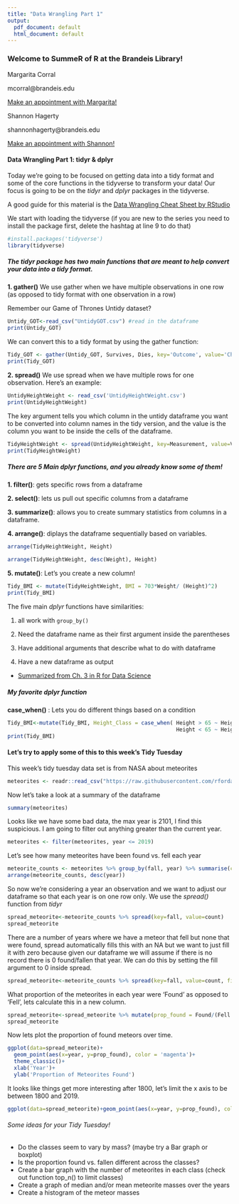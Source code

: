 ```yaml
---
title: "Data Wrangling Part 1"
output:
  pdf_document: default
  html_document: default
---
```

### Welcome to SummeR of R at the Brandeis Library! 

Margarita Corral  

mcorral@brandeis.edu  

[Make an appointment with Margarita!](https://calendar.library.brandeis.edu/appointment/8518)  
  

Shannon Hagerty  

shannonhagerty@brandeis.edu  

[Make an appointment with Shannon!](https://calendar.library.brandeis.edu/appointment/50509)

#### Data Wrangling Part 1: tidyr & dplyr

Today we're going to be focused on getting data into a tidy format and some of the core functions in the tidyverse to transform your data! Our focus is going to be on the *tidyr* and *dplyr* packages in the tidyverse.

A good guide for this material is the [Data Wrangling Cheat Sheet by RStudio](https://www.rstudio.com/wp-content/uploads/2015/02/data-wrangling-cheatsheet.pdf)

We start with loading the tidyverse (if you are new to the series you need to install the package first, delete the hashtag at line 9 to do that)
```r
#install.packages('tidyverse')
library(tidyverse)
```
  
    
    
##### The *tidyr* package has two main functions that are meant to help convert your data into a tidy format.  

**1. gather()** 
We use gather when we have multiple observations in one row (as opposed to tidy format with one observation in a row)

Remember our Game of Thrones Untidy dataset? 
```r
Untidy_GOT<-read_csv("UntidyGOT.csv") #read in the dataframe
print(Untidy_GOT)
```
We can convert this to a tidy format by using the gather function: 
```r
Tidy_GOT <- gather(Untidy_GOT, Survives, Dies, key='Outcome', value='Character', na.rm=TRUE)
print(Tidy_GOT)
```

**2. spread()**
We use spread when we have multiple rows for one observation. Here's an example: 
```r
UntidyHeightWeight <- read_csv('UntidyHeightWeight.csv')
print(UntidyHeightWeight)
```
The key argument tells you which column in the untidy dataframe you want to be converted into column names in the tidy version, and the value is the column you want to be inside the cells of the dataframe. 
```r
TidyHeightWeight <- spread(UntidyHeightWeight, key=Measurement, value=Value)
print(TidyHeightWeight)
```


##### There are 5 Main *dplyr* functions, and you already know some of them!     

**1. filter()**: gets specific rows from a dataframe  

**2. select()**: lets us pull out specific columns from a dataframe  

**3. summarize()**: allows you to create summary statistics from columns in a dataframe.  


**4. arrange()**: diplays the dataframe sequentially based on variables.
```r
arrange(TidyHeightWeight, Height)
```
```r
arrange(TidyHeightWeight, desc(Weight), Height)
```
**5. mutate()**: Let's you create a new column!

```r
Tidy_BMI <- mutate(TidyHeightWeight, BMI = 703*Weight/ (Height)^2)
print(Tidy_BMI)
```


The five main *dplyr* functions have similarities:  

1. all work with ```group_by()```  

2. Need the dataframe name as their first argument inside the parentheses  

3. Have  additional arguments that describe what to do with dataframe  
4. Have a new dataframe as output  

- [Summarized from Ch. 3 in R for Data Science](https://search.library.brandeis.edu/permalink/f/1skfba6/TN_sbo_s9781491910382)  

##### My favorite dplyr function  

**case_when()** : Lets you do different things based on a condition  

```r
Tidy_BMI<-mutate(Tidy_BMI, Height_Class = case_when( Height > 65 ~ Height*2, 
                                                     Height < 65 ~ Height/2))
print(Tidy_BMI)
```

#### Let's try to apply some of this to this week's Tidy Tuesday 

This week's tidy tuesday data set is from NASA about meteorites 
```r
meteorites <- readr::read_csv("https://raw.githubusercontent.com/rfordatascience/tidytuesday/master/data/2019/2019-06-11/meteorites.csv")
```

Now let's take a look at a summary of the dataframe

```r
summary(meteorites)
```
Looks like we have some bad data, the max year is 2101, I find this suspicious. I am going to filter out anything greater than the current year.  
```r
meteorites <- filter(meteorites, year <= 2019)

```


Let's see how many meteorites have been found vs. fell each year 
```r
meteorite_counts <- meteorites %>% group_by(fall, year) %>% summarise(count= n())
arrange(meteorite_counts, desc(year))
```

So now we're considering a year an observation and we want to adjust our dataframe so that each year is on one row only.  We use the *spread()* function from *tidyr* 

```r
spread_meteorite<-meteorite_counts %>% spread(key=fall, value=count)
spread_meteorite
```

There are a number of years where we have a meteor that fell but none that were found, spread automatically fills this with an NA but we want to just fill it with zero because given our dataframe we will assume if there is no record there is 0 found/fallen that year. We can do this by setting the fill argument to 0 inside spread.

```r
spread_meteorite<-meteorite_counts %>% spread(key=fall, value=count, fill=0)
```
What proportion of the meteorites in each year were 'Found' as opposed to 'Fell', lets calculate this in a new column.  
```r
spread_meteorite<-spread_meteorite %>% mutate(prop_found = Found/(Fell + Found))
spread_meteorite
```
Now lets plot the proportion of found meteors over time. 
```r
ggplot(data=spread_meteorite)+
  geom_point(aes(x=year, y=prop_found), color = 'magenta')+
  theme_classic()+
  xlab('Year')+
  ylab('Proportion of Meteorites Found')
```
It looks like things get more interesting after 1800, let's limit the x axis to be between 1800 and 2019.  

```r
ggplot(data=spread_meteorite)+geom_point(aes(x=year, y=prop_found), color = 'magenta')+theme_classic()+xlab('Year')+ylab('Proportion of Meteorites Found')+xlim(1800,2019)
```

###### Some ideas for your Tidy Tuesday! 

- Do the classes seem to vary by mass? (maybe try a Bar graph or boxplot)
- Is the proportion found vs. fallen different across the classes? 
- Create a bar graph with the number of meteorites in each class (check out function top_n() to limit classes)
- Create a graph of median and/or mean meteorite masses over the years
- Create a histogram of the meteor masses 


